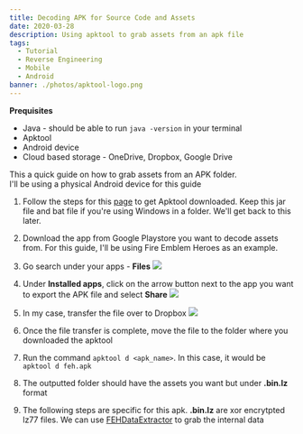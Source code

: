 ```yaml
---
title: Decoding APK for Source Code and Assets
date: 2020-03-28
description: Using apktool to grab assets from an apk file
tags:
  - Tutorial
  - Reverse Engineering
  - Mobile
  - Android
banner: ./photos/apktool-logo.png
---
```


**Prequisites**

* Java - should be able to run `java -version` in your terminal
* Apktool
* Android device 
* Cloud based storage - OneDrive, Dropbox, Google Drive

This a quick guide on how to grab assets from an APK folder.  
I'll be using a physical Android device for this guide

1. Follow the steps for this [page](https://ibotpeaches.github.io/Apktool/install/) to get Apktool downloaded. 
   Keep this jar file and bat file if you're using Windows in a folder. We'll get back to this later.

2. Download the app from Google Playstore you want to decode assets from.
For this guide, I'll be using Fire Emblem Heroes as an example.

3. Go search under your apps - **Files**
  ![](./photos/files-app.png)

4. Under **Installed apps**, click on the arrow button next to the app you want to export the APK file
and select **Share**
  ![](./photos/installed-apps.png)
5. In my case, transfer the file over to Dropbox
  ![](./photos/share-to-dropbox.png)

6. Once the file transfer is complete, move the file to the folder where you downloaded the apktool 

7. Run the command `apktool d <apk_name>`. In this case, it would be `apktool d feh.apk`

8. The outputted folder should have the assets you want but under **.bin.lz** format

9. The following steps are specific for this apk. 
**.bin.lz** are xor encrytpted lz77 files. 
We can use [FEHDataExtractor](https://github.com/Lorenzooone/FEHDataExtractor/releases) to grab the internal data

